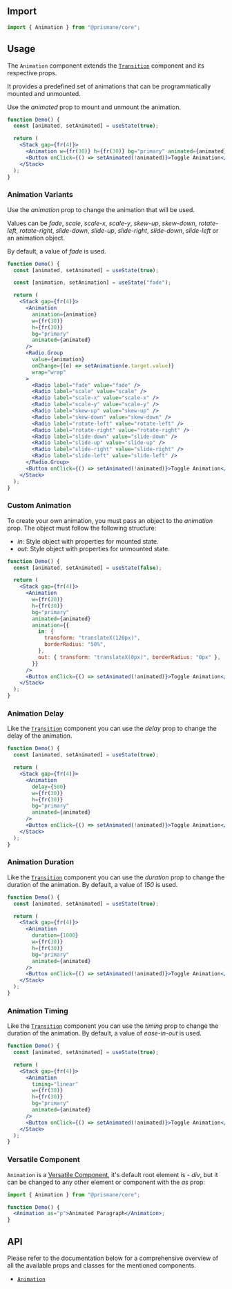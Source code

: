## Import

```js
import { Animation } from "@prismane/core";
```

## Usage

The `Animation` component extends the [`Transition`](/docs/components/miscellaneous/transition) component and its respective props.

It provides a predefined set of animations that can be programmatically mounted and unmounted.

Use the _animated_ prop to mount and unmount the animation.

```jsx preview
function Demo() {
  const [animated, setAnimated] = useState(true);

  return (
    <Stack gap={fr(4)}>
      <Animation w={fr(30)} h={fr(30)} bg="primary" animated={animated} />
      <Button onClick={() => setAnimated(!animated)}>Toggle Animation</Button>
    </Stack>
  );
}
```

### Animation Variants

Use the _animation_ prop to change the animation that will be used.

Values can be _fade_, _scale_, _scale-x_, _scale-y_, _skew-up_, _skew-down_, _rotate-left_, _rotate-right_, _slide-down_, _slide-up_, _slide-right_, _slide-down_, _slide-left_ or an animation object.

By default, a value of _fade_ is used.

```jsx preview
function Demo() {
  const [animated, setAnimated] = useState(true);

  const [animation, setAnimation] = useState("fade");

  return (
    <Stack gap={fr(4)}>
      <Animation
        animation={animation}
        w={fr(30)}
        h={fr(30)}
        bg="primary"
        animated={animated}
      />
      <Radio.Group
        value={animation}
        onChange={(e) => setAnimation(e.target.value)}
        wrap="wrap"
      >
        <Radio label="fade" value="fade" />
        <Radio label="scale" value="scale" />
        <Radio label="scale-x" value="scale-x" />
        <Radio label="scale-y" value="scale-y" />
        <Radio label="skew-up" value="skew-up" />
        <Radio label="skew-down" value="skew-down" />
        <Radio label="rotate-left" value="rotate-left" />
        <Radio label="rotate-right" value="rotate-right" />
        <Radio label="slide-down" value="slide-down" />
        <Radio label="slide-up" value="slide-up" />
        <Radio label="slide-right" value="slide-right" />
        <Radio label="slide-left" value="slide-left" />
      </Radio.Group>
      <Button onClick={() => setAnimated(!animated)}>Toggle Animation</Button>
    </Stack>
  );
}
```

### Custom Animation

To create your own animation, you must pass an object to the _animation_ prop. The object must follow the following structure:

- _in_: Style object with properties for mounted state.
- _out_: Style object with properties for unmounted state.

```jsx preview
function Demo() {
  const [animated, setAnimated] = useState(false);

  return (
    <Stack gap={fr(4)}>
      <Animation
        w={fr(30)}
        h={fr(30)}
        bg="primary"
        animated={animated}
        animation={{
          in: {
            transform: "translateX(120px)",
            borderRadius: "50%",
          },
          out: { transform: "translateX(0px)", borderRadius: "0px" },
        }}
      />
      <Button onClick={() => setAnimated(!animated)}>Toggle Animation</Button>
    </Stack>
  );
}
```

### Animation Delay

Like the [`Transition`](/docs/components/miscellaneous/transition) component you can use the _delay_ prop to change the delay of the animation.

```jsx preview
function Demo() {
  const [animated, setAnimated] = useState(true);

  return (
    <Stack gap={fr(4)}>
      <Animation
        delay={500}
        w={fr(30)}
        h={fr(30)}
        bg="primary"
        animated={animated}
      />
      <Button onClick={() => setAnimated(!animated)}>Toggle Animation</Button>
    </Stack>
  );
}
```

### Animation Duration

Like the [`Transition`](/docs/components/miscellaneous/transition) component you can use the _duration_ prop to change the duration of the animation. By default, a value of _150_ is used.

```jsx preview
function Demo() {
  const [animated, setAnimated] = useState(true);

  return (
    <Stack gap={fr(4)}>
      <Animation
        duration={1000}
        w={fr(30)}
        h={fr(30)}
        bg="primary"
        animated={animated}
      />
      <Button onClick={() => setAnimated(!animated)}>Toggle Animation</Button>
    </Stack>
  );
}
```

### Animation Timing

Like the [`Transition`](/docs/components/miscellaneous/transition) component you can use the _timing_ prop to change the duration of the animation. By default, a value of _ease-in-out_ is used.

```jsx preview
function Demo() {
  const [animated, setAnimated] = useState(true);

  return (
    <Stack gap={fr(4)}>
      <Animation
        timing="linear"
        w={fr(30)}
        h={fr(30)}
        bg="primary"
        animated={animated}
      />
      <Button onClick={() => setAnimated(!animated)}>Toggle Animation</Button>
    </Stack>
  );
}
```

### Versatile Component

`Animation` is a [Versatile Component](/docs/getting-started/versatile-components), it's default root element is - _div_, but it can be changed to any other element or component with the _as_ prop:

```jsx
import { Animation } from "@prismane/core";

function Demo() {
  <Animation as="p">Animated Paragraph</Animation>;
}
```

## API

Please refer to the documentation below for a comprehensive overview of all the available props and classes for the mentioned components.

- [`Animation`](/docs/components-api/animation-api)
